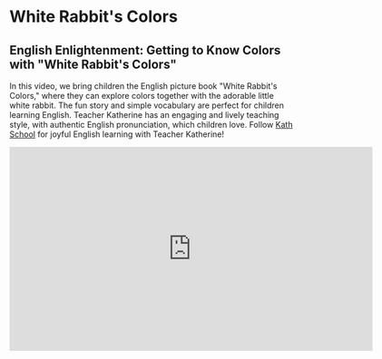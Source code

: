 # White Rabbit's Colors

## English Enlightenment: Getting to Know Colors with "White Rabbit's Colors"

In this video, we bring children the English picture book "White Rabbit's Colors," where they can explore colors together with the adorable little white rabbit.
The fun story and simple vocabulary are perfect for children learning English.
Teacher Katherine has an engaging and lively teaching style, with authentic English pronunciation, which children love.
Follow [Kath School](https://space.bilibili.com/20797715) for joyful English learning with Teacher Katherine!

<iframe
  src="https://player.bilibili.com/player.html?bvid=BV15v4y1s7Cs&cid=1&page=1"
  scrolling="no"
  border="0"
  frameborder="no"
  framespacing="0"
  allowfullscreen="true"
  width="640"
  height="360"
></iframe>
